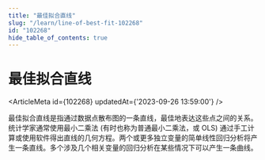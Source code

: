 ```yaml
---
title: "最佳拟合直线"
slug: "/learn/line-of-best-fit-102268"
id: "102268"
hide_table_of_contents: true
---
```



# 最佳拟合直线

<ArticleMeta id={102268} updatedAt={'2023-09-26 13:59:00'} />
<div className='border-solid border-b border-t-0 my-4 border-[var(--ifm-color-gray-300)]' />

最佳拟合直线是指通过数据点散布图的一条直线，最佳地表达这些点之间的关系。统计学家通常使用最小二乘法 (有时也称为普通最小二乘法，或 OLS) 通过手工计算或使用软件得出直线的几何方程。两个或更多独立变量的简单线性回归分析将产生一条直线。多个涉及几个相关变量的回归分析在某些情况下可以产生一条曲线。
